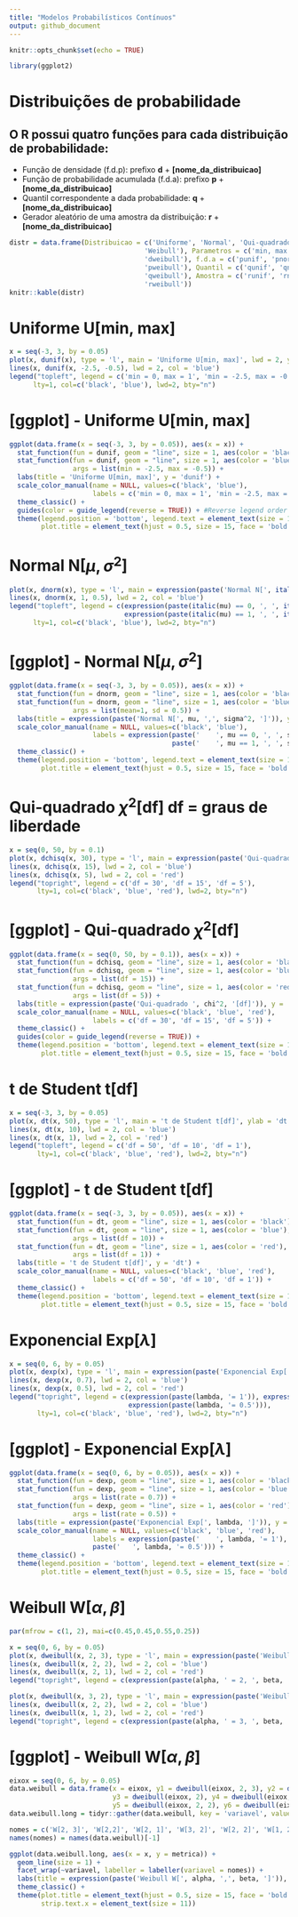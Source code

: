 ```yaml
---
title: "Modelos Probabilísticos Contínuos"
output: github_document
---
```


```r
knitr::opts_chunk$set(echo = TRUE)
```

```r
library(ggplot2)
```

# Distribuições de probabilidade

## O R possui quatro funções para cada distribuição de probabilidade:

- Função de densidade (f.d.p): prefixo **d** + **[nome_da_distribuicao]**
- Função de probabilidade acumulada (f.d.a): prefixo **p** + **[nome_da_distribuicao]** 
- Quantil correspondente a dada probabilidade: **q** + **[nome_da_distribuicao]**    
- Gerador aleatório de uma amostra da distribuição: **r** + **[nome_da_distribuicao]** 


```r
distr = data.frame(Distribuicao = c('Uniforme', 'Normal', 'Qui-quadrado', 't de Student', 'Exponencial', 
                                  'Weibull'), Parametros = c('min, max', 'mean, sd', 'df', 'df', 'rate',                                     'shape, scale'), f.d.p = c('dunif', 'dnorm', 'dchisq', 'dt', 'dexp',
                                  'dweibull'), f.d.a = c('punif', 'pnorm', 'pchisq', 'pt', 'pexp',
                                  'pweibull'), Quantil = c('qunif', 'qnorm', 'qchisq', 'qt', 'qexp',
                                  'qweibull'), Amostra = c('runif', 'rnorm', 'rchisq', 'rt', 'rexp',
                                  'rweibull'))
knitr::kable(distr)
```

# Uniforme U[min, max]
```r
x = seq(-3, 3, by = 0.05)
plot(x, dunif(x), type = 'l', main = 'Uniforme U[min, max]', lwd = 2, ylim = c(0, 1), ylab = 'dunif')
lines(x, dunif(x, -2.5, -0.5), lwd = 2, col = 'blue')
legend("topleft", legend = c('min = 0, max = 1', 'min = -2.5, max = -0.5'), 
      lty=1, col=c('black', 'blue'), lwd=2, bty="n")
```

# [ggplot] - Uniforme U[min, max]
```r
ggplot(data.frame(x = seq(-3, 3, by = 0.05)), aes(x = x)) +
  stat_function(fun = dunif, geom = "line", size = 1, aes(color = 'black')) +
  stat_function(fun = dunif, geom = "line", size = 1, aes(color = 'blue'), 
                args = list(min = -2.5, max = -0.5)) +
  labs(title = 'Uniforme U[min, max]', y = 'dunif') +
  scale_color_manual(name = NULL, values=c('black', 'blue'),
                     labels = c('min = 0, max = 1', 'min = -2.5, max = -0.5')) +
  theme_classic() +
  guides(color = guide_legend(reverse = TRUE)) + #Reverse legend order
  theme(legend.position = 'bottom', legend.text = element_text(size = 12), 
        plot.title = element_text(hjust = 0.5, size = 15, face = 'bold'))
```

# Normal N[$\mu, \sigma^2$]
```r
plot(x, dnorm(x), type = 'l', main = expression(paste('Normal N[', italic(mu), ',', italic(sigma^2), ']')), lwd = 2, ylim = c(0, 1), ylab = 'dnorm')
lines(x, dnorm(x, 1, 0.5), lwd = 2, col = 'blue')
legend("topleft", legend = c(expression(paste(italic(mu) == 0, ', ', italic(sigma) == 1)),
                             expression(paste(italic(mu) == 1, ', ', italic(sigma) == 0.5))), 
      lty=1, col=c('black', 'blue'), lwd=2, bty="n")
```

# [ggplot] - Normal N[$\mu, \sigma^2$]
```r
ggplot(data.frame(x = seq(-3, 3, by = 0.05)), aes(x = x)) +
  stat_function(fun = dnorm, geom = "line", size = 1, aes(color = 'black')) +
  stat_function(fun = dnorm, geom = "line", size = 1, aes(color = 'blue'), 
                args = list(mean=1, sd = 0.5)) +
  labs(title = expression(paste('Normal N[', mu, ',', sigma^2, ']')), y = 'dnorm') +
  scale_color_manual(name = NULL, values=c('black', 'blue'),
                     labels = expression(paste('    ', mu == 0, ', ', sigma == 1), 
                                         paste('    ', mu == 1, ', ', sigma == 0.5))) +
  theme_classic() +
  theme(legend.position = 'bottom', legend.text = element_text(size = 12), 
        plot.title = element_text(hjust = 0.5, size = 15, face = 'bold'))
```


# Qui-quadrado $\chi^2$[df] df = graus de liberdade 
```r
x = seq(0, 50, by = 0.1)
plot(x, dchisq(x, 30), type = 'l', main = expression(paste('Qui-quadrado ', chi^2, '[df]')), ylab = 'dchisq', lwd = 2, ylim = c(0, 0.35))
lines(x, dchisq(x, 15), lwd = 2, col = 'blue')
lines(x, dchisq(x, 5), lwd = 2, col = 'red')
legend("topright", legend = c('df = 30', 'df = 15', 'df = 5'), 
       lty=1, col=c('black', 'blue', 'red'), lwd=2, bty="n")
```

# [ggplot] - Qui-quadrado $\chi^2$[df]
```r
ggplot(data.frame(x = seq(0, 50, by = 0.1)), aes(x = x)) +
  stat_function(fun = dchisq, geom = "line", size = 1, aes(color = 'black'), args = list(df = 30)) +
  stat_function(fun = dchisq, geom = "line", size = 1, aes(color = 'blue'), 
                args = list(df = 15)) +
  stat_function(fun = dchisq, geom = "line", size = 1, aes(color = 'red'), 
                args = list(df = 5)) +
  labs(title = expression(paste('Qui-quadrado ', chi^2, '[df]')), y = 'dchisq') +
  scale_color_manual(name = NULL, values=c('black', 'blue', 'red'),
                     labels = c('df = 30', 'df = 15', 'df = 5')) +
  theme_classic() +
  guides(color = guide_legend(reverse = TRUE)) +
  theme(legend.position = 'bottom', legend.text = element_text(size = 12), 
        plot.title = element_text(hjust = 0.5, size = 15, face = 'bold'))
```

# t de Student t[df]
```r
x = seq(-3, 3, by = 0.05)
plot(x, dt(x, 50), type = 'l', main = 't de Student t[df]', ylab = 'dt', lwd = 2, ylim = c(0, 0.7))
lines(x, dt(x, 10), lwd = 2, col = 'blue')
lines(x, dt(x, 1), lwd = 2, col = 'red')
legend("topleft", legend = c('df = 50', 'df = 10', 'df = 1'), 
       lty=1, col=c('black', 'blue', 'red'), lwd=2, bty="n")
```

# [ggplot] - t de Student t[df]

```r
ggplot(data.frame(x = seq(-3, 3, by = 0.05)), aes(x = x)) +
  stat_function(fun = dt, geom = "line", size = 1, aes(color = 'black'), args = list(df = 50)) +
  stat_function(fun = dt, geom = "line", size = 1, aes(color = 'blue'), 
                args = list(df = 10)) +
  stat_function(fun = dt, geom = "line", size = 1, aes(color = 'red'), 
                args = list(df = 1)) +
  labs(title = 't de Student t[df]', y = 'dt') +
  scale_color_manual(name = NULL, values=c('black', 'blue', 'red'),
                     labels = c('df = 50', 'df = 10', 'df = 1')) +
  theme_classic() +
  theme(legend.position = 'bottom', legend.text = element_text(size = 12), 
        plot.title = element_text(hjust = 0.5, size = 15, face = 'bold'))
```

# Exponencial Exp[$\lambda$]
```r
x = seq(0, 6, by = 0.05)
plot(x, dexp(x), type = 'l', main = expression(paste('Exponencial Exp[', lambda, ']')), ylab = 'dexp', lwd = 2, ylim = c(0, 1))
lines(x, dexp(x, 0.7), lwd = 2, col = 'blue')
lines(x, dexp(x, 0.5), lwd = 2, col = 'red')
legend("topright", legend = c(expression(paste(lambda, '= 1')), expression(paste(lambda, '= 0.7')),
                              expression(paste(lambda, '= 0.5'))), 
       lty=1, col=c('black', 'blue', 'red'), lwd=2, bty="n")
```

# [ggplot] - Exponencial Exp[$\lambda$]

```r
ggplot(data.frame(x = seq(0, 6, by = 0.05)), aes(x = x)) +
  stat_function(fun = dexp, geom = "line", size = 1, aes(color = 'black')) +
  stat_function(fun = dexp, geom = "line", size = 1, aes(color = 'blue'), 
                args = list(rate = 0.7)) +
  stat_function(fun = dexp, geom = "line", size = 1, aes(color = 'red'), 
                args = list(rate = 0.5)) +
  labs(title = expression(paste('Exponencial Exp[', lambda, ']')), y = 'dexp') +
  scale_color_manual(name = NULL, values=c('black', 'blue', 'red'),
                     labels = expression(paste('    ', lambda, '= 1'), paste('    ', lambda, '= 0.7'),
                     paste('   ', lambda, '= 0.5'))) +
  theme_classic() +
  theme(legend.position = 'bottom', legend.text = element_text(size = 12), 
        plot.title = element_text(hjust = 0.5, size = 15, face = 'bold'))
```

# Weibull W[$\alpha, \beta$]
```r
par(mfrow = c(1, 2), mai=c(0.45,0.45,0.55,0.25))

x = seq(0, 6, by = 0.05)
plot(x, dweibull(x, 2, 3), type = 'l', main = expression(paste('Weibull W[', alpha, ',', beta, ']')), ylab = 'dweibull', lwd = 2, ylim = c(0, 1))
lines(x, dweibull(x, 2, 2), lwd = 2, col = 'blue')
lines(x, dweibull(x, 2, 1), lwd = 2, col = 'red')
legend("topright", legend = c(expression(paste(alpha, ' = 2, ', beta, ' = 3')), expression(paste(alpha, ' = 2, ', beta, ' = 2')), expression(paste(alpha, ' = 2, ', beta, ' = 1'))), lty=1, col=c('black', 'blue', 'red'), lwd=2, bty="n", cex = 1.5)

plot(x, dweibull(x, 3, 2), type = 'l', main = expression(paste('Weibull W[', alpha, ',', beta, ']')), ylab = 'dweibull', lwd = 2, ylim = c(0, 1))
lines(x, dweibull(x, 2, 2), lwd = 2, col = 'blue')
lines(x, dweibull(x, 1, 2), lwd = 2, col = 'red')
legend("topright", legend = c(expression(paste(alpha, ' = 3, ', beta, ' = 2')), expression(paste(alpha, ' = 2, ', beta, ' = 2')), expression(paste(alpha, ' = 1, ', beta, ' = 2'))), lty=1, col=c('black', 'blue', 'red'), lwd=2, bty="n", cex = 1.5)
```

# [ggplot] - Weibull W[$\alpha, \beta$]

```r
eixox = seq(0, 6, by = 0.05)
data.weibull = data.frame(x = eixox, y1 = dweibull(eixox, 2, 3), y2 = dweibull(eixox, 2, 2),
                          y3 = dweibull(eixox, 2), y4 = dweibull(eixox, 3, 2), 
                          y5 = dweibull(eixox, 2, 2), y6 = dweibull(eixox, 1, 2))
data.weibull.long = tidyr::gather(data.weibull, key = 'variavel', value = 'metrica', names(data.weibull)[-1])

nomes = c('W[2, 3]', 'W[2,2]', 'W[2, 1]', 'W[3, 2]', 'W[2, 2]', 'W[1, 2]')
names(nomes) = names(data.weibull)[-1]

ggplot(data.weibull.long, aes(x = x, y = metrica)) + 
  geom_line(size = 1) +
  facet_wrap(~variavel, labeller = labeller(variavel = nomes)) +
  labs(title = expression(paste('Weibull W[', alpha, ',', beta, ']')), y = 'dweibull') +
  theme_classic() +
  theme(plot.title = element_text(hjust = 0.5, size = 15, face = 'bold'), 
        strip.text.x = element_text(size = 11))
```